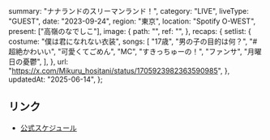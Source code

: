   summary: "ナナランドのスリーマンランド！",
  category: "LIVE",
  liveType: "GUEST",
  date: "2023-09-24",
  region: "東京",
  location: "Spotify O-WEST",
  present: ["高嶺のなでしこ"],
  image: {
    path: "",
    ref: "",
  },
  recaps: {
    setlist: {
      costume: "僕は君になれない衣装",
      songs: [
        "17歳",
        "男の子の目的は何？",
        "#超絶かわいい",
        "可愛くてごめん",
        "MC",
        "すきっちゅーの！",
        "ファンサ",
        "月曜日の憂鬱",
      ],
    },
    url: "https://x.com/Mikuru_hositani/status/1705923982363590985",
  },
  updatedAt: "2025-06-14",
};

## リンク

- [公式スケジュール](https://takanenonadeshiko.jp/?p=1294)
